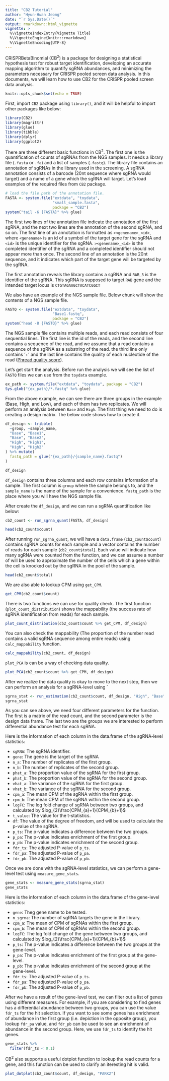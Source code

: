 ```yaml
---
title: "CB2 Tutorial"
author: "Hyun-Hwan Jeong"
date: "`r Sys.Date()`"
output: rmarkdown::html_vignette
vignette: >
  %\VignetteIndexEntry{Vignette Title}
  %\VignetteEngine{knitr::rmarkdown}
  %\VignetteEncoding{UTF-8}
---
```



CRISPRBetaBinomial (CB<sup>2</sup>) is a package for designing a statistical hypothesis test for robust target identification, developing an accurate mapping algorithm to quantify sgRNA abundances, and minimizing the parameters necessary for CRISPR pooled screen data analysis. In this documents, we will learn how to use CB2 for the CRISPR pooled screen data analysis.

```r
knitr::opts_chunk$set(echo = TRUE)
```

First, import `CB2` package using `library()`, and it will be helpful to import other packages like below:

```r
library(CB2)
library(magrittr)
library(glue)
library(tibble)
library(dplyr)
library(ggplot2)
```

There are three different basic functions in CB<sup>2</sup>. The first one is the quantification of counts of sgRNAs from the NGS samples. It needs a library file (`.fasta` or `.fa`) and a list of samples (`.fastq`). The library file contains an annotation of sgRNAs in the library used in the screening. A sgRNA annotation consists of a barcode (20nt sequence where sgRNA would target) and a name of a gene which the sgRNA will target. Let's load examples of the required files from `CB2` package.

```r
# load the file path of the annotation file.
FASTA <- system.file("extdata", "toydata",
                     "small_sample.fasta",
                     package = "CB2")
system("tail -6 {FASTA}" %>% glue)
```

The first two lines of the annotation file indicate the annotation of the first sgRNA, and the next two lines are the annotation of the second sgRNA, and so on. The first line of an annotation is formatted as `><genename>_<id>`, where `<genename>` is an id of a symbol of the target gene for the sgRNA and `<id>` is the unique identifier for the sgRNA. `><genename>_<id>` is the completed identifier of the sgRNA and a completed identifier should not appear more than once. The second line of an annotation is the 20nt sequence, and it indicates which part of the target gene will be targeted by the sgRNA. 

The first annotation reveals the library contains a sgRNA and `RAB_3` is the identifier of the sgRNA. This sgRNA is supposed to target `RAB` gene and the intended target locus is `CTGTAGAAGCTACATCGGCT`

We also have an example of the NGS sample file. Below chunk will show the contents of a NGS sample file.

```r
FASTQ <- system.file("extdata", "toydata",
                     "Base1.fastq",
                     package = "CB2")
system("head -8 {FASTQ}" %>% glue)
```

The NGS sample file contains multiple reads, and each read consists of four sequential lines. The first line is the id of the reads, and the second line contains a sequence of the read, and we assume that a read contains a sequence of the sgRNA as a substring of the read. the third line only contains '+' and the last line contains the quality of each nucleotide of the read ([Phread quality score](https://en.wikipedia.org/wiki/FASTQ_format)).


Let's get start the analysis. Before run the analysis we will see the list of `FASTQ` files we can use from the `toydata` example.

```r
ex_path <- system.file("extdata", "toydata", package = "CB2")
Sys.glob("{ex_path}/*.fastq" %>% glue)
```

From the above example, we can see there are three groups in the example (Base, High, and Low), and each of them has two replicates. We will perform an analysis between `Base` and `High`. The first thing we need to do is creating a design matrix. The below code shows how to create it.

```r
df_design <- tribble(
  ~group, ~sample_name,
  "Base", "Base1",  
  "Base", "Base2", 
  "High", "High1",
  "High", "High2"
) %>% mutate(
  fastq_path = glue("{ex_path}/{sample_name}.fastq")
)

df_design
```

`df_design` contains three columns and each row contains information of a sample. The first column is `group` where the sample belongs to, and the `sample_name` is the name of the sample for a convenience. `fastq_path` is the place where you will have the NGS sample file.

After create the `df_design`, and we can run a sgRNA quantification like below:

```r
cb2_count <- run_sgrna_quant(FASTA, df_design)
```

```r
head(cb2_count$count)
```

After running `run_sgrna_quant`, we will have a `data.frame` (`cb2_count$count`) contains sgRNA counts for each sample and a vector contains the number of reads for each sample (`cb2_count$total`). Each value will indicate how many sgRNA were counted from the function, and we can assume a number of will be used to approximate the number of the cells which a gene within the cell is knocked out by the sgRNA in the pool of the sample.

```r
head(cb2_count$total)
```

We are also able to lookup CPM using `get_CPM`.
```r
get_CPM(cb2_count$count)
```

There is two functions we can use for quality check. The first function (`plot_count_distribution`) shows the mappability (the success rate of sgRNA identification from reads) for each sample.
```r
plot_count_distribution(cb2_count$count %>% get_CPM, df_design)
```

You can also check the mappability (The proportion of the number read contains a valid sgRNA sequence among entire reads) using `calc_mappability` function.

```r
calc_mappability(cb2_count, df_design)
```

`plot_PCA` is can be a way of checking data quality.

```r
plot_PCA(cb2_count$count %>% get_CPM, df_design)
```

After we realize the data quality is okay to move to the next step, then we can perform an analysis for a sgRNA-level using `

```r
sgrna_stat <- run_estimation(cb2_count$count, df_design, "High", "Base")
sgrna_stat
```

As you can see above, we need four different parameters for the function. The first is a matrix of the read count, and the second parameter is the design data frame. The last two are the groups we are interested to perform differential abundance test for each sgRNA.

Here is the information of each column in the data.frame of the sgRNA-level statistics:

* `sgRNA`: The sgRNA identifier.
* `gene`: The gene is the target of the sgRNA 
* `n_a`: The number of replicates of the first group.
* `n_b`: The number of replicates of the second group.
* `phat_a`: The proportion value of the sgRNA for the first group.
* `phat_b`: The proportion value of the sgRNA for the second group.
* `vhat_a`: The variance of the sgRNA for the first group.
* `vhat_b`: The variance of the sgRNA for the second group.
* `cpm_a`: The mean CPM of the sgRNA within the first group.
* `cpm_b`: The mean CPM of the sgRNA within the second group.
* `logFC`: The log fold change of sgRNA between two groups, and calculated by $log_{2}\frac{CPM_{a}+1}{CPM_{b}+1}$
* `t_value`: The value for the t-statistics.
* `df`: The value of the degree of freedom, and will be used to calculate the p-value of the sgRNA.
* `p_ts`: The p-value indicates a difference between the two groups.
* `p_pa`: The p-value indicates enrichment of the first group.
* `p_pb`: The p-value indicates enrichment of the second group.
* `fdr_ts`: The adjusted P-value of `p_ts`.
* `fdr_pa`: The adjusted P-value of `p_pa`.
* `fdr_pb`: The adjusted P-value of `p_pb`.

Once we are done with the sgRNA-level statistics, we can perform a gene-level test using `measure_gene_stats`.

```r
gene_stats <- measure_gene_stats(sgrna_stat)
gene_stats
```

Here is the information of each column in the data.frame of the gene-level statistics:

* `gene`: Theg gene name to be tested.
* `n_sgrna`: The number of sgRNA targets the gene in the library.
* `cpm_a`: The mean of CPM of sgRNAs within the first group.
* `cpm_b`: The mean of CPM of sgRNAs within the second group.
* `logFC`: The log fold change of the gene between two groups, and calculated by $log_{2}\frac{CPM_{a}+1}{CPM_{b}+1}$
* `p_ts`: The p-value indicates a difference between the two groups at the gene-level.
* `p_pa`: The p-value indicates enrichment of the first group at the gene-level.
* `p_pb`: The p-value indicates enrichment of the second group at the gene-level.
* `fdr_ts`: The adjusted P-value of `p_ts`.
* `fdr_pa`: The adjusted P-value of `p_pa`.
* `fdr_pb`: The adjusted P-value of `p_pb`.

After we have a result of the gene-level test, we can filter out a list of genes using different measures. For example, if you are considering to find genes has a differential abundance between two groups, you can use the value `fdr_ts` for the hit selection. If you want to see some genes has enrichment of abundance in the first group (i.e. depiction in the opposite group), you lookup `fdr_pa` value, and `fdr_pb` can be used to see an enrichment of abundance in the second group. Here, we use `fdr_ts` to identify the hit genes.

```r
gene_stats %>% 
  filter(fdr_ts < 0.1)
```

CB<sup>2</sup> also supports a useful dotplot function to lookup the read counts for a gene, and this function can be used to clarify an iteresting hit is valid.

```r
plot_dotplot(cb2_count$count, df_design, "PARK2")
```